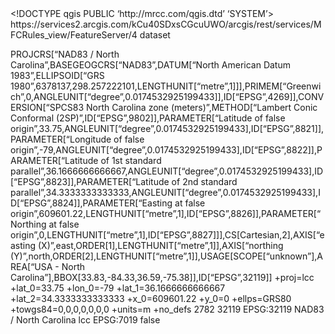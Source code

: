 <!DOCTYPE qgis PUBLIC 'http://mrcc.com/qgis.dtd' 'SYSTEM'>
<qgis version="3.20.0-Odense">
  <identifier>https://services2.arcgis.com/kCu40SDxsCGcuUWO/arcgis/rest/services/MFCRules_view/FeatureServer/4</identifier>
  <parentidentifier></parentidentifier>
  <language></language>
  <type>dataset</type>
  <title>Designated Pot Area (DPA)</title>
  <abstract></abstract>
  <links>
    <link url="https://services2.arcgis.com/kCu40SDxsCGcuUWO/arcgis/rest/services/MFCRules_view/FeatureServer/4" size="" description="" format="" name="Source" mimeType="" type="WWW:LINK"/>
  </links>
  <fees></fees>
  <encoding></encoding>
  <crs>
    <spatialrefsys>
      <wkt>PROJCRS["NAD83 / North Carolina",BASEGEOGCRS["NAD83",DATUM["North American Datum 1983",ELLIPSOID["GRS 1980",6378137,298.257222101,LENGTHUNIT["metre",1]]],PRIMEM["Greenwich",0,ANGLEUNIT["degree",0.0174532925199433]],ID["EPSG",4269]],CONVERSION["SPCS83 North Carolina zone (meters)",METHOD["Lambert Conic Conformal (2SP)",ID["EPSG",9802]],PARAMETER["Latitude of false origin",33.75,ANGLEUNIT["degree",0.0174532925199433],ID["EPSG",8821]],PARAMETER["Longitude of false origin",-79,ANGLEUNIT["degree",0.0174532925199433],ID["EPSG",8822]],PARAMETER["Latitude of 1st standard parallel",36.1666666666667,ANGLEUNIT["degree",0.0174532925199433],ID["EPSG",8823]],PARAMETER["Latitude of 2nd standard parallel",34.3333333333333,ANGLEUNIT["degree",0.0174532925199433],ID["EPSG",8824]],PARAMETER["Easting at false origin",609601.22,LENGTHUNIT["metre",1],ID["EPSG",8826]],PARAMETER["Northing at false origin",0,LENGTHUNIT["metre",1],ID["EPSG",8827]]],CS[Cartesian,2],AXIS["easting (X)",east,ORDER[1],LENGTHUNIT["metre",1]],AXIS["northing (Y)",north,ORDER[2],LENGTHUNIT["metre",1]],USAGE[SCOPE["unknown"],AREA["USA - North Carolina"],BBOX[33.83,-84.33,36.59,-75.38]],ID["EPSG",32119]]</wkt>
      <proj4>+proj=lcc +lat_0=33.75 +lon_0=-79 +lat_1=36.1666666666667 +lat_2=34.3333333333333 +x_0=609601.22 +y_0=0 +ellps=GRS80 +towgs84=0,0,0,0,0,0,0 +units=m +no_defs</proj4>
      <srsid>2782</srsid>
      <srid>32119</srid>
      <authid>EPSG:32119</authid>
      <description>NAD83 / North Carolina</description>
      <projectionacronym>lcc</projectionacronym>
      <ellipsoidacronym>EPSG:7019</ellipsoidacronym>
      <geographicflag>false</geographicflag>
    </spatialrefsys>
  </crs>
  <extent>
    <spatial miny="99588.28909999877214432" maxz="0" maxx="929788.0625" crs="EPSG:32119" minx="754951.8125" minz="0" maxy="315026.46880000084638596" dimensions="2"/>
  </extent>
</qgis>
